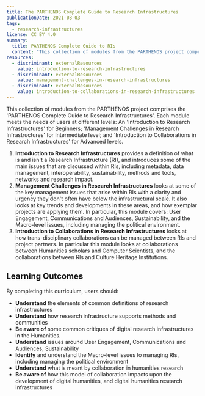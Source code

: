 ```yaml
---
title: The PARTHENOS Complete Guide to Research Infrastructures
publicationDate: 2021-08-03
tags:
  - research-infrastructures
license: CC BY 4.0
summary:
  title: PARTHENOS Complete Guide to RIs
  content: "This collection of modules from the PARTHENOS project comprise the 'PARTHENOS Complete Guide to Research Infrastructures'.  Each module meets the needs of users at different levels: An 'Introduction to Research Infrastructures' for Beginners; 'Management Challenges in Research Infrastructures' for Intermediate level; and 'Introduction to Collaborations in Research Infrastructures' for Advanced levels."
resources:
  - discriminant: externalResources
    value: introduction-to-research-infrastructures
  - discriminant: externalResources
    value: management-challenges-in-research-infrastructures
  - discriminant: externalResources
    value: introduction-to-collaborations-in-research-infrastructures
---
```

This collection of modules from the PARTHENOS project comprises the 'PARTHENOS Complete Guide to Research Infrastructures'. Each module meets the needs of users at different levels: An 'Introduction to Research Infrastructures' for Beginners; 'Management Challenges in Research Infrastructures' for Intermediate level; and 'Introduction to Collaborations in Research Infrastructures' for Advanced levels.

1. **Introduction to Research Infrastructures** provides a definition of what is and isn't a Research Infrastructure (RI), and introduces some of the main issues that are discussed within RIs, including metadata, data management, interoperability, sustainability, methods and tools, networks and research impact.
2. **Management Challenges in Research Infrastructures** looks at some of the key management issues that arise within RIs with a clarity and urgency they don't often have below the infrastructural scale. It also looks at key trends and developments in these areas, and how exemplar projects are applying them. In particular, this module covers: User Engagement, Communications and Audiences, Sustainability, and the Macro-level issues, including managing the political environment.
3. **Introduction to Collaborations in Research Infrastructures** looks at how trans-disciplinary collaborations can be managed between RIs and project partners. In particular this module looks at collaborations between Humanities scholars and Computer Scientists, and the collaborations between RIs and Culture Heritage Institutions.

## Learning Outcomes

By completing this curriculum, users should:

* **Understand** the elements of common definitions of research infrastructures
* **Understand** how research infrastructure supports methods and communities
* **Be aware of** some common critiques of digital research infrastructures in the Humanities.
* **Understand** issues around User Engagement, Communications and Audiences, Sustainability
* **Identify** and understand the Macro-level issues to managing RIs, including managing the political environment
* **Understand** what is meant by collaboration in humanities research
* **Be aware of** how this model of collaboration impacts upon the development of digital humanities, and digital humanities research infrastructures
